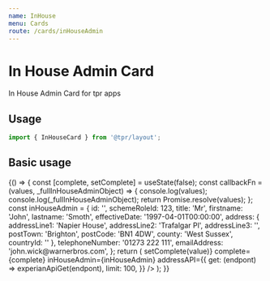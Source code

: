```yaml
---
name: InHouse
menu: Cards
route: /cards/inHouseAdmin
---
```



# In House Admin Card

In House Admin Card for tpr apps

## Usage

```js
import { InHouseCard } from '@tpr/layout';
```

## Basic usage

<Playground>
	{() => {
		const [complete, setComplete] = useState(false);
		const callbackFn = (values, _fullInHouseAdminObject) => {
			console.log(values);
			console.log(_fullInHouseAdminObject);
			return Promise.resolve(values);
		};
		const inHouseAdmin = {
			id: '',
			schemeRoleId: 123,
			title: 'Mr',
			firstname: 'John',
			lastname: 'Smoth',
			effectiveDate: '1997-04-01T00:00:00',
			address: {
				addressLine1: 'Napier House',
				addressLine2: 'Trafalgar Pl',
				addressLine3: '',
				postTown: 'Brighton',
				postCode: 'BN1 4DW',
				county: 'West Sussex',
				countryId: ''
			},
			telephoneNumber: '01273 222 111',
			emailAddress: 'john.wick@warnerbros.com',
		};
		return (
			<InHouseCard
				onSaveContacts={callbackFn}
				onSaveAddress={callbackFn}
				onSaveName={callbackFn}
				onRemove={callbackFn}
				onCorrect={(value) => setComplete(value)}
				complete={complete}
				inHouseAdmin={inHouseAdmin}
				addressAPI={{
					get: (endpont) => experianApiGet(endpont),
					limit: 100,
				}}
			/>
		);
	}}
</Playground>
